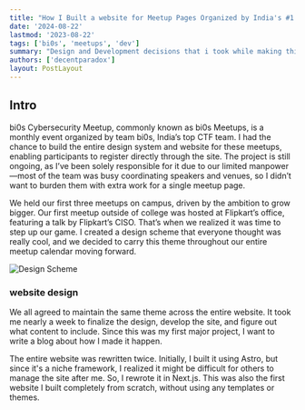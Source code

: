 ```yaml
---
title: "How I Built a website for Meetup Pages Organized by India's #1 CTF and Cybersecurity Research Team"
date: '2024-08-22'
lastmod: '2023-08-22'
tags: ['bi0s', 'meetups', 'dev']
summary: "Design and Development decisions that i took while making this website"
authors: ['decentparadox']
layout: PostLayout
---
```


## Intro

bi0s Cybersecurity Meetup, commonly known as bi0s Meetups, is a monthly event organized by team bi0s, India’s top CTF team. I had the chance to build the entire design system and website for these meetups, enabling participants to register directly through the site. The project is still ongoing, as I’ve been solely responsible for it due to our limited manpower—most of the team was busy coordinating speakers and venues, so I didn’t want to burden them with extra work for a single meetup page.

We held our first three meetups on campus, driven by the ambition to grow bigger. Our first meetup outside of college was hosted at Flipkart’s office, featuring a talk by Flipkart’s CISO. That’s when we realized it was time to step up our game. I created a design scheme that everyone thought was really cool, and we decided to carry this theme throughout our entire meetup calendar moving forward.

![Design Scheme](/static/images/bi0s-meetups/designScheme.png)
### website design

We all agreed to maintain the same theme across the entire website. It took me nearly a week to finalize the design, develop the site, and figure out what content to include. Since this was my first major project, I want to write a blog about how I made it happen.

The entire website was rewritten twice. Initially, I built it using Astro, but since it's a niche framework, I realized it might be difficult for others to manage the site after me. So, I rewrote it in Next.js. This was also the first website I built completely from scratch, without using any templates or themes.
<CodeBlock
    src="bi0s-meetups/meetup-slug"
    language="typescript"
    scrollable
    fileName="src/main.ts"
    title="Main Meetup Page"
/>

